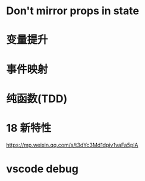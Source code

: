 
<Meta title="规约/TODO" />

# Don't mirror props in state

# 变量提升

# 事件映射

# 纯函数(TDD)

# 18 新特性

https://mp.weixin.qq.com/s/t3dYc3Md1dpiv1vaFa5plA

# vscode debug
